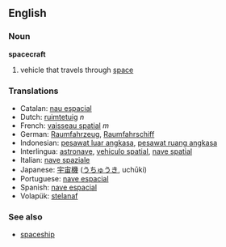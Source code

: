==English==

===Noun===
'''spacecraft'''

# vehicle that travels through [[space]]

===Translations===
*Catalan: [[nau espacial]] 
*Dutch: [[ruimtetuig]] ''n''
*French: [[vaisseau spatial]] ''m''
*German: [[Raumfahrzeug]], [[Raumfahrschiff]] 
*Indonesian: [[pesawat luar angkasa]], [[pesawat ruang angkasa]]
*Interlingua: [[astronave]], [[vehiculo spatial]], [[nave spatial]] 
*Italian: [[nave spaziale]] 
*Japanese: [[宇宙機]] ([[うちゅうき]], uchūki)
*Portuguese: [[nave espacial]] 
*Spanish: [[nave espacial]]
*Volapük: [[stelanaf]]

===See also===
*[[spaceship]]